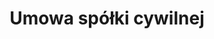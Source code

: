 ---
slug: umowa-spolki-cywilnej
title: Umowa spółki cywilnej
categories: [biznes]
priceId: price_1NlA4gDqWXJnMCTYPoRkm1al
---